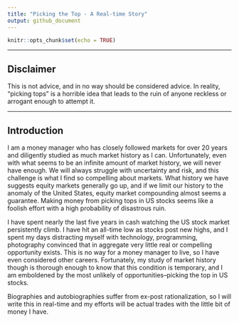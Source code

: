 ```yaml
---
title: "Picking the Top - A Real-time Story"
output: github_document
---
```


```r
knitr::opts_chunk$set(echo = TRUE)
```

<hr/>

## Disclaimer

This is not advice, and in no way should be considered advice.  In reality, "picking tops" is a horrible idea that leads to the ruin of anyone reckless or arrogant enough to attempt it.

<hr/>

## Introduction

I am a money manager who has closely followed markets for over 20 years and diligently studied as much market history as I can.  Unfortunately, even with what seems to be an infinite amount of market history, we will never have enough.  We will always struggle with uncertainty and risk, and this challenge is what I find so compelling about markets.  What history we have suggests equity markets generally go up, and if we limit our history to the anomaly of the United States, equity market compounding almost seems a guarantee.  Making money from picking tops in US stocks seems like a foolish effort with a high probability of disastrous ruin.

I have spent nearly the last five years in cash watching the US stock market persistently climb.  I have hit an all-time low as stocks post new highs, and I spent my days distracting myself with technology, programming, photography convinced that in aggregate very little real or compelling opportunity exists.  This is no way for a money manager to live, so I have even considered other careers.  Fortunately, my study of market history though is thorough enough to know that this condition is temporary, and I am emboldened by the most unlikely of opportunities--picking the top in US stocks.

Biographies and autobiographies suffer from ex-post rationalization, so I will write this in real-time and my efforts will be actual trades with the little bit of money I have.
